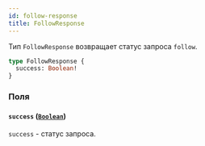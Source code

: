 ```yaml
---
id: follow-response
title: FollowResponse
---
```



Тип `FollowResponse` возвращает статус запроса `follow`.

```graphql
type FollowResponse {
  success: Boolean!
}
```


### Поля

#### `success` ([`Boolean`](/reference/scalars/boolean))

`success` - статус запроса.




